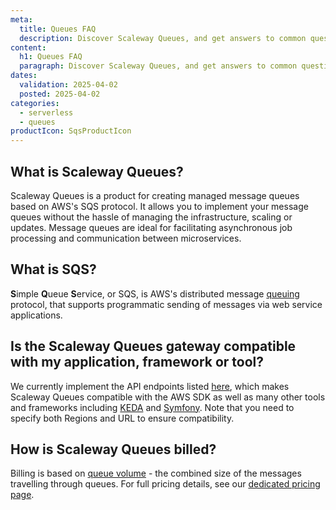 ```yaml
---
meta:
  title: Queues FAQ
  description: Discover Scaleway Queues, and get answers to common questions about the capabilities of the product, how to manage your queues, billing and more.
content:
  h1: Queues FAQ
  paragraph: Discover Scaleway Queues, and get answers to common questions about the capabilities of the product, how to manage your queues, billing and more.
dates:
  validation: 2025-04-02
  posted: 2025-04-02
categories:
  - serverless
  - queues
productIcon: SqsProductIcon
---
```


## What is Scaleway Queues?

Scaleway Queues is a product for creating managed message queues based on AWS's SQS protocol. It allows you to implement your message queues without the hassle of managing the infrastructure, scaling or updates. Message queues are ideal for facilitating asynchronous job processing and communication between microservices.

## What is SQS?

**S**imple **Q**ueue **S**ervice, or SQS, is AWS's distributed message [queuing](#queuing) protocol, that supports programmatic sending of messages via web service applications. 

## Is the Scaleway Queues gateway compatible with my application, framework or tool?

We currently implement the API endpoints listed [here](/queues/reference-content/queues-support/), which makes Scaleway Queues compatible with the AWS SDK as well as many other tools and frameworks including [KEDA](https://keda.sh/) and [Symfony](https://symfony.com/). Note that you need to specify both Regions and URL to ensure compatibility.

## How is Scaleway Queues billed?

Billing is based on [queue volume](/queues/concepts/#queue-volume) - the combined size of the messages travelling through queues. For full pricing details, see our [dedicated pricing page](https://www.scaleway.com/en/pricing/).